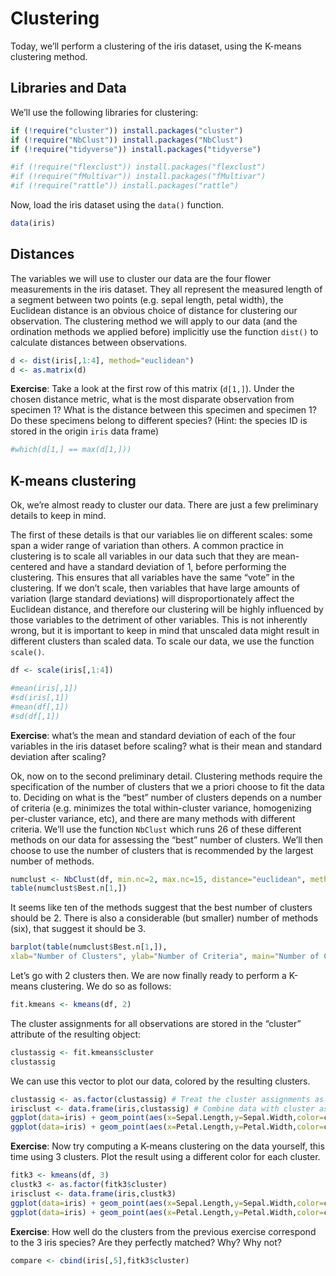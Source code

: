 # Clustering

Today, we'll perform a clustering of the iris dataset, using the K-means clustering method. 

## Libraries and Data

We'll use the following libraries for clustering:

```r
if (!require("cluster")) install.packages("cluster")
if (!require("NbClust")) install.packages("NbClust")
if (!require("tidyverse")) install.packages("tidyverse")
```

```r
#if (!require("flexclust")) install.packages("flexclust")
#if (!require("fMultivar")) install.packages("fMultivar")
#if (!require("rattle")) install.packages("rattle")
```

Now, load the iris dataset using the `data()` function.

```r
data(iris)
```

## Distances

The variables we will use to cluster our data are the four flower measurements in the iris dataset. They all represent the measured length of a segment between two points (e.g. sepal length, petal width), the Euclidean distance is an obvious choice of distance for clustering our observation. The clustering method we will apply to our data (and the ordination methods we applied before) implicitly use the function `dist()` to calculate distances between observations.

```r
d <- dist(iris[,1:4], method="euclidean")
d <- as.matrix(d)
```

**Exercise**: Take a look at the first row of this matrix (`d[1,]`). Under the chosen distance metric, what is the most disparate observation from specimen 1? What is the distance between this specimen and specimen 1? Do these specimens belong to different species? (Hint: the species ID is stored in the origin `iris` data frame)

```r
#which(d[1,] == max(d[1,]))
```

<!--

**Exercise**: Under the chosen distance metric, what is the pair of observations that are most disparate from each other, among all pairs? What is the distance between them? Do they belong to different species?

-->

## K-means clustering

Ok, we're almost ready to cluster our data. There are just a few preliminary details to keep in mind. 

The first of these details is that our variables lie on different scales: some span a wider range of variation than others. A common practice in clustering is to scale all variables in our data such that they are mean-centered and have a standard deviation of 1, before performing the clustering. This ensures that all variables have the same "vote" in the clustering. If we don't scale, then variables that have large amounts of variation (large standard deviations) will disproportionately affect the Euclidean distance, and therefore our clustering will be highly influenced by those variables to the detriment of other variables. This is not inherently wrong, but it is important to keep in mind that unscaled data might result in different clusters than scaled data. To scale our data, we use the function `scale()`.

```r
df <- scale(iris[,1:4])
```

```r
#mean(iris[,1])
#sd(iris[,1])
#mean(df[,1])
#sd(df[,1])
```

**Exercise**: what's the mean and standard deviation of each of the four variables in the iris dataset before scaling? what is their mean and standard deviation after scaling?

Ok, now on to the second preliminary detail. Clustering methods require the specification of the number of clusters that we a priori choose to fit the data to. Deciding on what is the "best" number of clusters depends on a number of criteria (e.g. minimizes the total within-cluster variance, homogenizing per-cluster variance, etc), and there are many methods with different criteria. We'll use the function `NbClust` which runs 26 of these different methods on our data for assessing the "best" number of clusters. We'll then choose to use the number of clusters that is recommended by the largest number of methods.

```r
numclust <- NbClust(df, min.nc=2, max.nc=15, distance="euclidean", method="kmeans")
table(numclust$Best.n[1,])
```

It seems like ten of the methods suggest that the best number of clusters should be 2. There is also a considerable (but smaller) number of methods (six), that suggest it should be 3.

```r
barplot(table(numclust$Best.n[1,]),
xlab="Number of Clusters", ylab="Number of Criteria", main="Number of Clusters Chosen by 26 Criteria")
```

Let's go with 2 clusters then. We are now finally ready to perform a K-means clustering. We do so as follows:

```r
fit.kmeans <- kmeans(df, 2)
```

The cluster assignments for all observations are stored in the "cluster" attribute of the resulting object:

```r
clustassig <- fit.kmeans$cluster
clustassig
```

We can use this vector to plot our data, colored by the resulting clusters.

```r
clustassig <- as.factor(clustassig) # Treat the cluster assignments as discrete factors
irisclust <- data.frame(iris,clustassig) # Combine data with cluster assignments
ggplot(data=iris) + geom_point(aes(x=Sepal.Length,y=Sepal.Width,color=clustassig)) # Plot sepal variables
ggplot(data=iris) + geom_point(aes(x=Petal.Length,y=Petal.Width,color=clustassig)) # Plot petal variables
```

**Exercise**:  Now try computing a K-means clustering on the data yourself, this time using 3 clusters. Plot the result using a different color for each cluster.

```r
fitk3 <- kmeans(df, 3)
clustk3 <- as.factor(fitk3$cluster)
irisclust <- data.frame(iris,clustk3) 
ggplot(data=iris) + geom_point(aes(x=Sepal.Length,y=Sepal.Width,color=clustk3))
ggplot(data=iris) + geom_point(aes(x=Petal.Length,y=Petal.Width,color=clustk3))
```

**Exercise**: How well do the clusters from the previous exercise correspond to the 3 iris species? Are they perfectly matched? Why? Why not?

```r
compare <- cbind(iris[,5],fitk3$cluster)
```
